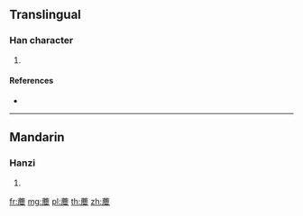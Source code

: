 {{character info/new}}
==Translingual==

===Han character===
{{Han char|rn=140|rad=艸|as=17|sn=23|four=44904|canj=TIPD}}

# {{defn|Han|sort=艸17}}

====References====
* {{Han ref|kx=1070.060|dkj=32515|dj=1536.210|hdz=53332.130|uh=862A|ud=34346|bh=F5F2|bd=62962}}

----

==Mandarin==

===Hanzi===
{{cmn-hanzi|pin=[[mí]] ([[mi2]])|wg=mi<sup>2</sup>}}

# {{defn|lang=cmn|sort=艸17}}

[[fr:蘪]]
[[mg:蘪]]
[[pl:蘪]]
[[th:蘪]]
[[zh:蘪]]